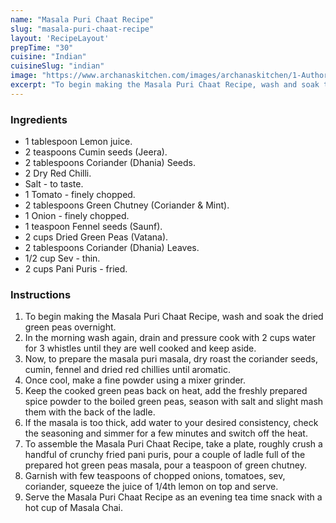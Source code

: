 ---
name: "Masala Puri Chaat Recipe"
slug: "masala-puri-chaat-recipe"
layout: 'RecipeLayout'
prepTime: "30"
cuisine: "Indian"
cuisineSlug: "indian"
image: "https://www.archanaskitchen.com/images/archanaskitchen/1-Author/nithya.anantham/Masala_Puri_Chaat_Recipe.jpg"
excerpt: "To begin making the Masala Puri Chaat Recipe, wash and soak the dried green peas overnight"
---

### Ingredients

- 1 tablespoon Lemon juice.
- 2 teaspoons Cumin seeds (Jeera).
- 2 tablespoons Coriander (Dhania) Seeds.
- 2 Dry Red Chilli.
- Salt - to taste.
- 1 Tomato - finely chopped.
- 2 tablespoons Green Chutney (Coriander & Mint).
- 1 Onion - finely chopped.
- 1 teaspoon Fennel seeds (Saunf).
- 2 cups Dried Green Peas (Vatana).
- 2 tablespoons Coriander (Dhania) Leaves.
- 1/2 cup Sev - thin.
- 2 cups Pani Puris - fried.

### Instructions

1. To begin making the Masala Puri Chaat Recipe, wash and soak the dried green peas overnight.
1. In the morning wash again, drain and pressure cook with 2 cups water for 3 whistles until they are well cooked and keep aside.
1. Now, to prepare the masala puri masala, dry roast the coriander seeds, cumin, fennel and dried red chillies until aromatic.
1. Once cool, make a fine powder using a mixer grinder.
1. Keep the cooked green peas back on heat, add the freshly prepared spice powder to the boiled green peas, season with salt and slight mash them with the back of the ladle.
1. If the masala is too thick, add water to your desired consistency, check the seasoning and simmer for a few minutes and switch off the heat.
1. To assemble the Masala Puri Chaat Recipe, take a plate, roughly crush a handful of crunchy fried pani puris, pour a couple of ladle full of the prepared hot green peas masala, pour a teaspoon of green chutney.
1. Garnish with few teaspoons of chopped onions, tomatoes, sev, coriander, squeeze the juice of 1/4th lemon on top and serve.
1. Serve the Masala Puri Chaat Recipe as an evening tea time snack with a hot cup of Masala Chai.
